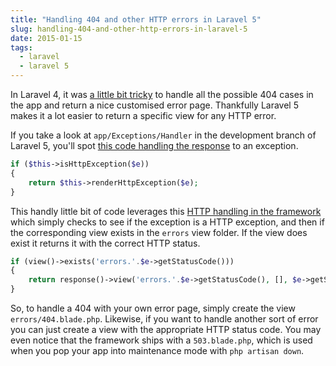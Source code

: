 ```yaml
---
title: "Handling 404 and other HTTP errors in Laravel 5"
slug: handling-404-and-other-http-errors-in-laravel-5
date: 2015-01-15
tags:
  - laravel
  - laravel 5
---
```


In Laravel 4, it was [a little bit tricky](https://stackoverflow.com/questions/26291854/laravel-4-production-site-customize-error-page) to handle all the possible 404 cases in the app and return a nice customised error page. Thankfully Laravel 5 makes it a lot easier to return a specific view for any HTTP error.

If you take a look at `app/Exceptions/Handler` in the development branch of Laravel 5, you'll spot [this code handling the response](https://github.com/laravel/laravel/blob/develop/app/Exceptions/Handler.php#L37-L47) to an exception.

```php
if ($this->isHttpException($e))
{
    return $this->renderHttpException($e);
}
```

This handly little bit of code leverages this [HTTP handling in the framework](https://github.com/laravel/framework/blob/master/src/Illuminate/Foundation/Exceptions/Handler.php#L77-L104) which simply checks to see if the exception is a HTTP exception, and then if the corresponding view exists in the `errors` view folder. If the view does exist it returns it with the correct HTTP status.

```php
if (view()->exists('errors.'.$e->getStatusCode()))
{
    return response()->view('errors.'.$e->getStatusCode(), [], $e->getStatusCode());
}
```

So, to handle a 404 with your own error page, simply create the view `errors/404.blade.php`. Likewise, if you want to handle another sort of error you can just create a view with the appropriate HTTP status code. You may even notice that the framework ships with a `503.blade.php`, which is used when you pop your app into maintenance mode with `php artisan down`.
